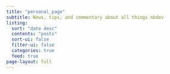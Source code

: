 ```yaml
---
title: "personal_page"
subtitle: News, tips, and commentary about all things nbdev
listing:
  sort: "date desc"
  contents: "posts"
  sort-ui: false
  filter-ui: false
  categories: true
  feed: true
page-layout: full
---
```



